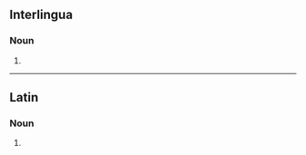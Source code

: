 ==Interlingua==

===Noun===
{{head|ia|noun plural form}}

# {{plural of|catto|lang=ia}}

----

==Latin==

===Noun===
{{la-noun-form|cattōs}}

# {{inflection of|cattus||acc|p|lang=la}}